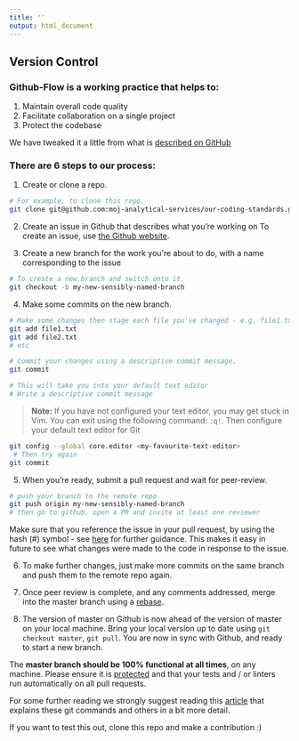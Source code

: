 ```yaml
---
title: ''
output: html_document
---
```



## Version Control {#versioncontrol}

### Github-Flow is a working practice that helps to:
1. Maintain overall code quality
2. Facilitate collaboration on a single project
3. Protect the codebase

We have tweaked it a little from what is [described on GitHub][1] 

### There are 6 steps to our process:
1. Create or clone a repo.
```sh
# For example, to clone this repo.
git clone git@github.com:moj-analytical-services/our-coding-standards.git
```

2. Create an issue in Github that describes what you're working on
To create an issue, use [the Github website](https://guides.github.com/features/issues/).

3. Create a new branch for the work you're about to do, with a name corresponding to the issue
```sh
# To create a new branch and switch onto it.
git checkout -b my-new-sensibly-named-branch
```

4. Make some commits on the new branch.
```sh
# Make some changes then stage each file you've changed - e.g. file1.txt and file2.txt.
git add file1.txt
git add file2.txt
# etc

# Commit your changes using a descriptive commit message.
git commit

# This will take you into your default text editor
# Write a descriptive commit message
```
>**Note:**
>If you have not configured your text editor, you may get stuck in Vim. You can exit using the following command: `:q!`. Then configure your default text editor for Git
```sh
git config --global core.editor <my-favourite-text-editor>
 # Then try again
git commit
```

5. When you're ready, submit a pull request and wait for peer-review.
```sh
# push your branch to the remote repo
git push origin my-new-sensibly-named-branch
# then go to github, open a PR and invite at least one reviewer
```
Make sure that you reference the issue in your pull request, by using the hash (#) symbol - see [here](https://help.github.com/articles/autolinked-references-and-urls/) for further guidance.  This makes it easy in future to see what changes were made to the code in response to the issue.

6. To make further changes, just make more commits on the same branch and push them to the remote repo again.

7. Once peer review is complete, and any comments addressed, merge into the master branch using a [rebase](https://github.com/blog/2243-rebase-and-merge-pull-requests).

8. The version of master on Github is now ahead of the version of master on your local machine.  Bring your local version up to date using `git checkout master`, `git pull`.  You are now in sync with Github, and ready to start a new branch.

The **master branch should be 100% functional at all times**, on any machine.  Please ensure it is [protected](https://help.github.com/articles/about-protected-branches/) and that your tests and / or linters run automatically on all pull requests.

For some further reading we strongly suggest reading this [article][2] that explains these git commands and others in a bit more detail.

If you want to test this out, clone this repo and make a contribution :)

[1]: https://guides.github.com/introduction/flow/
[2]: https://gist.github.com/blackfalcon/8428401
